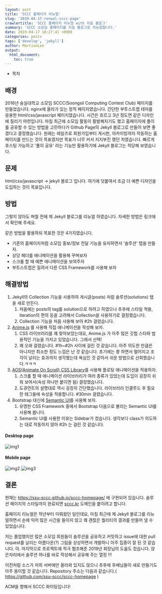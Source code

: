 ```yaml
---
layout: post
title: 'SCCC 홈페이지 리뉴얼'
slug: '2019-04-17-renwal-sccc-page'
crawlertitle: 'SCCC 홈페이지 리뉴얼 with 지킬 블로그'
summary: 'SCCC 소모임 홈페이지를 지킬 블로그로 리뉴얼합니다.'
date: 2019-04-17 18:27:41 +0900
categories: posts
tags: ['develop', 'jekyll']
author: MartianLee
output:
  html_document:
    toc: true
---
```


- 목차

## 배경

2016년 숭실대학교 소모임 SCCC(Soongsil Computing Contest Club) 페이지를 만들었습니다. nginx에 올라가 있는 정적 페이지였습니다.
간단한 부투스트랩 테마를 응용한 html/css/javascript 페이지였습니다. 시간은 흐르고 3년 정도면 같은 디자인에 질리기 마련입니다.
마침 최근에 소모임 활동이 활발해지기도 했고 홈페이지에 풀이를 공유할 수 있는 방법을 고민하다가 Github Page의 Jekyll 블로그로 만들어 보면 좋겠다고 결정했습니다. 원래는 레일즈로 회원가입부터 게시판, 아카이빙까지 작동하는 홈페이지를 만드는 것이 목표였지만 목표가 너무 커서 지지부진 했던 차였습니다.
빠르게 호스팅 가능하고 '풀이 공유' 라는 기능만 활용하기에 Jekyll 블로그는 적당해 보였습니다.

## 문제

html/css/javascript -> jekyll 블로그 입니다.
여기에 덧붙여서 조금 더 예쁜 디자인을 도입하는 것이 목표입니다.

## 방법

그렇지 않아도 며칠 전에 제 Jekyll 블로그를 리뉴얼 하였습니다. 자세한 방법은 링크에서 확인해 주세요.

같은 방법을 활용하되 목표한 것은 4가지였습니다.

- 기존의 홈페이지처럼 소모임 홍보/정보 전달 기능을 유지하면서 '솔루션' 탭을 만들자.
- 상당 헤더를 애니메이션을 활용해 꾸며보자
- 스크롤 할 때 예쁜 애니메이션을 보여주자
- 부트스트랩은 질려서 다른 CSS Framework를 사용해 보자

## 해결방법

1. Jekyll의 Collection 기능을 사용하여 게시글(posts) 처럼 솔루션(solutions) 탭을 새로 만든다.
   1. 처음에는 posts의 tag를 solution으로 하려고 하였으나 추후에 스타일 적용, iteration의 편의 등을 고려해서 Collection을 사용하기로 결정했습니다.
   2. Collection 기능을 처음 샤용해 보아 #2h 걸렸습니다.
2. [Anime.js](https://animejs.com/) 를 사용해 직접 애니메이션을 작성해 보자.
   1. CSS 라이브러리를 꽤 찾아보았는데요, Anime.js 가 아주 많은 깃헙 스타와 범용적인 기능을 가지고 있었습니다. 그래서 선택!
   2. 꽤 오래 걸렸습니다. #1h~#2h 사이에 걸린 것 같습니다. 아주 의도한 만큼은 아니지만 최소한 정도 느낌은 난 것 같습니다. 초기에는 쾅 하면서 떨어지고 조각이 날리는 효과까지 생각했는데 욕심인 것 같아서 쉬운 방법으로 선회했습니다.ㅋㅋㅋ
3. [AOS(Animate On Scroll) CSS Library](https://michalsnik.github.io/aos/)를 사용해 플로팅 애니메이션을 적용하자.
   1. 스크롤 할 때 애니메이션 라이브러리가 여러 종류가 있었는데 도입이 굉장히 쉬워 보여서(속성 하나만 붙이면 됨) 결정했습니다.
   2. 도큐먼트의 설명대로 역시 굉장히 간단했습니다. 라이브러리 인클루드 후 필요한 태그들에 속성을 적용합니다. #30min 걸렸습니다.
4. Bootstrap 대신에 [Semantic UI](https://semantic-ui.com/)를 사용해 보자.
   1. 유명한 CSS Framework 중에서 Bootstrap 다음으로 불리는 Semantic UI를 사용해 봅니다.
   2. Semantic UI를 사용한 이유는 Sidebar가 컸습니다. 생각보다 class가 의도하는 대로 작동하지 않아 #2h 는 걸린 것 같습니다.

#### Desktop page

![img1](../images/190417_renewal-sccc-homepage/homepage.png)

#### Mobile page

![img2](../images/190417_renewal-sccc-homepage/mobile1.png)
![img3](../images/190417_renewal-sccc-homepage/mobile2.png)

## 결론

현재는 https://ssu-sccc.github.io/sccc-homepage/ 에 구현되어 있습니다. 솔루션 페이지의 스타일까지 완료되면 [sccc.kr](http://sccc.kr) 도메인을 붙이려고 합니다.

홈페이지 리뉴얼은 작년부터 미뤄왔던 일인데요, 마침 최근에 제 Jekyll 블로그를 리뉴얼하면서 손에 익어 많은 시간을 들이지 않고 꽤 괜찮은 퀄리티의 결과를 만들어 낼 수 있었습니다.

저는 졸업했지만 많은 소모임 회원들이 솔루션을 공유하고 커밋하고 issue에 대한 pull request를 날리는 아름다운(?) 그림을 상상하면서 개발하니 아주 집중이 잘 된 것 같습니다. 아. 마지막으로 프로젝트에 적극 협조해준 2019년 회장님의 도움도 컸습니다. 앉은자리에서 솔루션 하나를 바로 작성해서 공유해 주는 열정 !!!

이전처럼 소스가 저희 서버에만 올라와 있지도 않으니 추후에 후배님들이 새로 만들기도 아주 용이할 것 같습니다. Repository 주소는 다음과 같습니다.( https://github.com/ssu-sccc/sccc-homepage )

ACM을 향해서 SCCC 화이팅입니다!

[codeground]: https://www.codeground.org/practice
